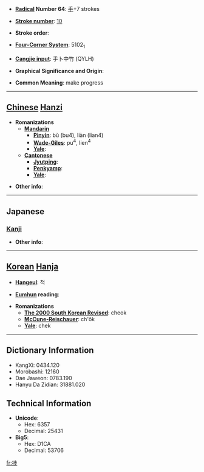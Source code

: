 * '''[[Wiktionary:Chinese radical index| Radical]] Number 64''': [[Wiktionary:Chinese radical index 手|手]]+7 strokes

* '''[[Wiktionary:Chinese total strokes index|Stroke number]]''': [[Wiktionary:Chinese total strokes index 10|10]]

* '''Stroke order''': 

* '''[[Wiktionary:Chinese four corner index|Four-Corner System]]''': 5102<sub>1</sub>

* '''[[Wiktionary:Chinese Cangjie index|Cangjie input]]''': 手卜中竹 (QYLH)

* '''Graphical Significance and Origin''': 

* '''Common Meaning''': make progress

----

== [[Chinese]] [[Hanzi]] ==

* '''Romanizations'''
** '''[[Mandarin]]'''
*** '''[[Pinyin]]''': bù (bu4), liàn (lian4)
*** '''[[Wade-Giles]]''': pu<sup>4</sup>, lien<sup>4</sup>
*** '''[[Yale]]''': 
** '''[[Cantonese]]'''
*** '''[[Jyutping]]''':
*** '''[[Penkyamp]]''': 
*** '''[[Yale]]''': 

* '''Other info''': 

----

==Japanese==
===[[Kanji]]===
{{kanji|on readings=[[ほ]] (ho), [[ちょく]] (choku)|kun readings=[[はかどる]] (hakadoru)}}

* '''Other info''':  

----

== [[Korean]] [[Hanja]] ==

* '''[[Hangeul]]''': 척

* '''[[Eumhun]] reading''': 

* '''Romanizations'''
** '''[[The 2000 South Korean Revised Romanization|The 2000 South Korean Revised]]''': cheok
** '''[[McCune-Reischauer]]''': ch'ŏk
** '''[[Yale]]''': chek

----

== Dictionary Information ==

* KangXi: 0434.120
* Morobashi: 12160
* Dae Jaweon: 0783.190
* Hanyu Da Zidian: 31881.020

== Technical Information ==

* '''Unicode''':
** Hex: 6357
** Decimal: 25431
* '''Big5''':
** Hex: D1CA
** Decimal: 53706

[[fr:捗]]